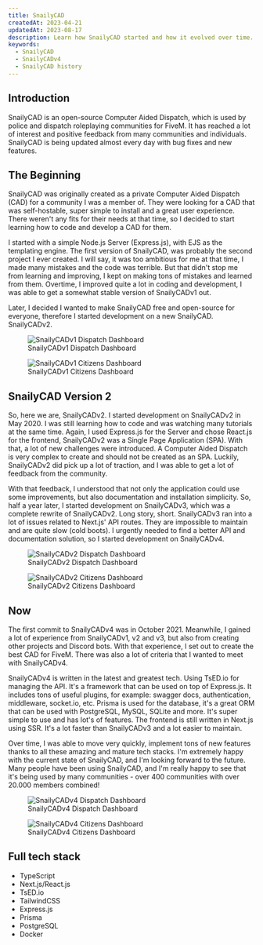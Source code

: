 ```yaml
---
title: SnailyCAD
createdAt: 2023-04-21
updatedAt: 2023-08-17
description: Learn how SnailyCAD started and how it evolved over time.
keywords:
  - SnailyCAD
  - SnailyCADv4
  - SnailyCAD history
---
```


## Introduction

SnailyCAD is an open-source Computer Aided Dispatch, which is used by police and dispatch roleplaying communities for FiveM.
It has reached a lot of interest and positive feedback from many communities and individuals.
SnailyCAD is being updated almost every day with bug fixes and new features.

## The Beginning

SnailyCAD was originally created as a private Computer Aided Dispatch (CAD) for a community I was a member of.
They were looking for a CAD that was self-hostable, super simple to install and a great user experience.
There weren't any fits for their needs at that time, so I decided to start learning how to code and develop a CAD for them.

I started with a simple Node.js Server (Express.js), with EJS as the templating engine.
The first version of SnailyCAD, was probably the second project I ever created.
I will say, it was too ambitious for me at that time, I made many mistakes and the code was terrible.
But that didn't stop me from learning and improving, I kept on making tons of mistakes and learned from them.
Overtime, I improved quite a lot in coding and development, I was able to get a somewhat stable version of SnailyCADv1 out.

Later, I decided I wanted to make SnailyCAD free and open-source for everyone, therefore I started development on a new SnailyCAD. SnailyCADv2.

<div className="flex items-center justify-center flex-col md:flex-row gap-3 -mt-5">
  <figure>
    <Image
      width={618.7}
      height={494}
      alt="SnailyCADv1 Dispatch Dashboard"
      src="https://raw.githubusercontent.com/casperiv0/snaily-cad/master/public/screenshots/dispatch.png"
    />
    <figcaption>SnailyCADv1 Dispatch Dashboard</figcaption>
  </figure>
  <figure>
    <Image
      width={618.7}
      height={494}
      alt="SnailyCADv1 Citizens Dashboard"
      src="https://raw.githubusercontent.com/casperiv0/snaily-cad/master/public/screenshots/details-1.png"
    />
    <figcaption>SnailyCADv1 Citizens Dashboard</figcaption>
  </figure>
</div>

## SnailyCAD Version 2

So, here we are, SnailyCADv2. I started development on SnailyCADv2 in May 2020.
I was still learning how to code and was watching many tutorials at the same time.
Again, I used Express.js for the Server and chose React.js for the frontend, SnailyCADv2 was a Single Page Application (SPA).
With that, a lot of new challenges were introduced. A Computer Aided Dispatch is very complex to create and should not be
created as an SPA. Luckily, SnailyCADv2 did pick up a lot of traction, and I was able to get a lot of feedback from the community.

With that feedback, I understood that not only the application could use some improvements, but also documentation and installation simplicity.
So, half a year later, I started development on SnailyCADv3, which was a complete rewrite of SnailyCADv2.
Long story, short. SnailyCADv3 ran into a lot of issues related to Next.js' API routes. They are impossible to maintain and are quite slow (cold boots).
I urgently needed to find a better API and documentation solution, so I started development on SnailyCADv4.

<div className="flex items-center justify-center flex-col md:flex-row gap-3 -mt-5">
  <figure>
    <Image
      width={618.7}
      height={494}
      alt="SnailyCADv2 Dispatch Dashboard"
      src="https://raw.githubusercontent.com/casperiv0/snaily-cadv2/master/media/Dispatch.png"
    />
    <figcaption>SnailyCADv2 Dispatch Dashboard</figcaption>
  </figure>
  <figure>
    <Image
      width={618.7}
      height={494}
      alt="SnailyCADv2 Citizens Dashboard"
      src="https://raw.githubusercontent.com/casperiv0/snaily-cadv2/master/media/screenshots/citizenDetail.png"
    />
    <figcaption>SnailyCADv2 Citizens Dashboard</figcaption>
  </figure>
</div>

## Now

The first commit to SnailyCADv4 was in October 2021. Meanwhile, I gained a lot of experience from SnailyCADv1, v2 and v3, but also from creating other projects and Discord bots.
With that experience, I set out to create the best CAD for FiveM. There was also a lot of criteria that I wanted to meet with SnailyCADv4.

SnailyCADv4 is written in the latest and greatest tech. Using TsED.io for managing the API. It's a framework that can be used on top of Express.js.
It includes tons of useful plugins, for example: swagger docs, authentication, middleware, socket.io, etc.
Prisma is used for the database, it's a great ORM that can be used with PostgreSQL, MySQL, SQLite and more. It's super simple to use and has lot's of features.
The frontend is still written in Next.js using SSR. It's a lot faster than SnailyCADv3 and a lot easier to maintain.

Over time, I was able to move very quickly, implement tons of new features thanks to all these amazing and mature tech stacks.
I'm extremely happy with the current state of SnailyCAD, and I'm looking forward to the future.
Many people have been using SnailyCAD, and I'm really happy to see that it's being used by many communities - over 400 communities with over 20.000 members combined!

<div className="flex items-center justify-center flex-col md:flex-row gap-3 -mt-5">
  <figure>
    <Image
      width={618.7}
      height={494}
      alt="SnailyCADv4 Dispatch Dashboard"
      src="https://raw.githubusercontent.com/SnailyCAD/website/main/src/images/cad/dispatch.webp"
    />
    <figcaption>SnailyCADv4 Dispatch Dashboard</figcaption>
  </figure>
  <figure>
    <Image
      width={618.7}
      height={494}
      alt="SnailyCADv4 Citizens Dashboard"
      src="https://raw.githubusercontent.com/SnailyCAD/website/main/src/images/cad/citizen_info.webp"
    />
    <figcaption>SnailyCADv4 Citizens Dashboard</figcaption>
  </figure>
</div>

## Full tech stack

- TypeScript
- Next.js/React.js
- TsED.io
- TailwindCSS
- Express.js
- Prisma
- PostgreSQL
- Docker

